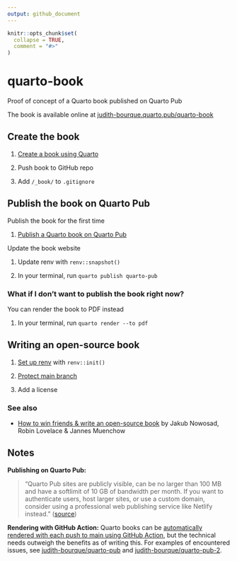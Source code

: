 ```yaml
---
output: github_document
---
```


<!-- README.md is generated from README.Rmd. Please edit that file -->

```r
knitr::opts_chunk$set(
  collapse = TRUE,
  comment = "#>"
)
```

# quarto-book

<!-- badges: start -->

<!-- badges: end -->

Proof of concept of a Quarto book published on Quarto Pub

The book is available online at [judith-bourque.quarto.pub/quarto-book](https://judith-bourque.quarto.pub/quarto-book/)

## Create the book

1.  [Create a book using Quarto](https://quarto.org/docs/books/)

2.  Push book to GitHub repo

3.  Add `/_book/` to `.gitignore`

## Publish the book on Quarto Pub

Publish the book for the first time

1.  [Publish a Quarto book on Quarto Pub](https://quarto.org/docs/publishing/quarto-pub.html)

Update the book website

1.  Update renv with `renv::snapshot()`

2.  In your terminal, run `quarto publish quarto-pub`

### What if I don't want to publish the book right now?

You can render the book to PDF instead

1. In your terminal, run `quarto render --to pdf`

## Writing an open-source book

1.  [Set up renv](https://quarto.org/docs/publishing/quarto-pub.html#prerequisites) with `renv::init()`

2.  [Protect main branch](https://docs.github.com/en/repositories/configuring-branches-and-merges-in-your-repository/managing-protected-branches/managing-a-branch-protection-rule)

3.  Add a license

### See also

- [How to win friends & write an open-source book](https://geocompr.github.io/user_19/presentation/#1) by Jakub Nowosad, Robin Lovelace & Jannes Muenchow

## Notes

**Publishing on Quarto Pub:**

> "Quarto Pub sites are publicly visible, can be no larger than 100 MB and have a softlimit of 10 GB of bandwidth per month. If you want to authenticate users, host larger sites, or use a custom domain, consider using a professional web publishing service like Netlify instead." ([source](https://quarto.org/docs/publishing/quarto-pub.html#overview))

**Rendering with GitHub Action:** Quarto books can be [automatically rendered with each push to main using GitHub Action](https://quarto.org/docs/publishing/quarto-pub.html#github-action), but the technical needs outweigh the benefits as of writing this. For examples of encountered issues, see [judith-bourque/quarto-pub](https://github.com/judith-bourque/quarto-pub) and [judith-bourque/quarto-pub-2](https://github.com/judith-bourque/quarto-pub-2).
